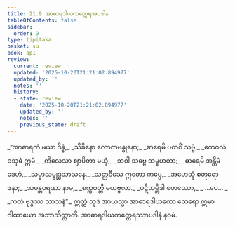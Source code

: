 ```yaml
---
title: 21.9 အာဓာရဒါယကတ္ထေရအပဒါန
tableOfContents: false
sidebar:
  order: 9
type: tipitaka
basket: su
book: ap1
review:
  current: review
  updated: '2025-10-20T21:21:02.894977'
  updated_by: ''
  notes: ''
  history:
  - state: review
    date: '2025-10-20T21:21:02.894977'
    updated_by: ''
    notes: ''
    previous_state: draft
---
```



<DynamicBreadcrumb />


<ReviewStatus review={frontmatter.review} showDetails={true} />

<HypothesisAnnotation frontmatter={frontmatter} />

<Division number="40" book="ap1" e="ch" v="20" p="231">

<Paragraph number="2805" type="verses" book="ap1">
_“အာဓာရကံ မယာ ဒိန္နံ,_  
_သိခိနော လောကဗန္ဓုနော;_  
_ဓာရေမိ ပထဝိံ သဗ္ဗံ,_  
_ကေဝလံ ဝသုဓံ ဣမံ._  

</Paragraph>

</Division>
<Division number="41" book="ap1" e="ch" v="20" p="231">

<Paragraph number="2806" type="verses" book="ap1">
_ကိလေသာ ဈာပိတာ မယှံ,_  
_ဘဝါ သဗ္ဗေ သမူဟတာ;_  
_ဓာရေမိ အန္တိမံ ဒေဟံ,_  
_သမ္မာသမ္ဗုဒ္ဓသာသနေ._  

</Paragraph>

</Division>
<Division number="42" book="ap1" e="ch" v="20" p="231">

<Paragraph number="2807" type="verses" book="ap1">
_သတ္တဝီသေ ဣတော ကပ္ပေ,_  
_အဟေသုံ စတုရော ဇနာ;_  
_သမန္တဝရဏာ နာမ,_  
_စက္ကဝတ္တီ မဟဗ္ဗလာ._  

</Paragraph>

</Division>
<Division number="43" book="ap1" e="ch" v="20" p="231">

<Paragraph number="2808" type="verses" book="ap1">
_ပဋိသမ္ဘိဒါ စတဿော,_  
_ …ပေ… _  
_ကတံ ဗုဒ္ဓဿ သာသနံ”._  

</Paragraph>

<Paragraph number="2809" book="ap1">
ဣတ္ထံ သုဒံ အာယသ္မာ အာဓာရဒါယကော ထေရော ဣမာ ဂါထာယော အဘာသိတ္ထာတိ.

</Paragraph>
</Division>

<Paragraph number="2810" type="center" book="ap1">
အာဓာရဒါယကတ္ထေရဿာပဒါနံ နဝမံ.
</Paragraph>